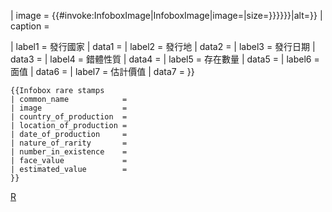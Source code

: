 <noinclude>{{缺乏使用说明}}</noinclude>
{{Infobox
| above      = {{{common_name|{{PAGENAME}}}}}

| image      = {{#invoke:InfoboxImage|InfoboxImage|image={{{image|}}}|size={{{image size|{{{image_size|{{{imagesize|}}}}}}}}}|alt={{{alt|}}}}}
| caption    = {{{caption<includeonly>|</includeonly>}}}

| label1     = 發行國家
| data1      = {{{country_of_production<includeonly>|</includeonly>}}}
| label2     = 發行地
| data2      = {{{location_of_production<includeonly>|</includeonly>}}}
| label3     = 發行日期
| data3      = {{{date_of_production<includeonly>|</includeonly>}}}
| label4     = 錯體性質
| data4      = {{{nature_of_rarity<includeonly>|</includeonly>}}}
| label5     = 存在數量
| data5      = {{{number_in_existence<includeonly>|</includeonly>}}}
| label6     = 面值
| data6      = {{{face_value<includeonly>|</includeonly>}}}
| label7     = 估計價值
| data7      = {{{estimated_value<includeonly>|</includeonly>}}}
}}<noinclude>
{{brClear}}
<pre>{{Infobox rare stamps
| common_name            = 
| image                  = 
| country_of_production  = 
| location_of_production = 
| date_of_production     = 
| nature_of_rarity       = 
| number_in_existence    = 
| face_value             = 
| estimated_value        = 
}}</pre>

[[Category:社會和社會科學信息框模板|R]]

</noinclude>